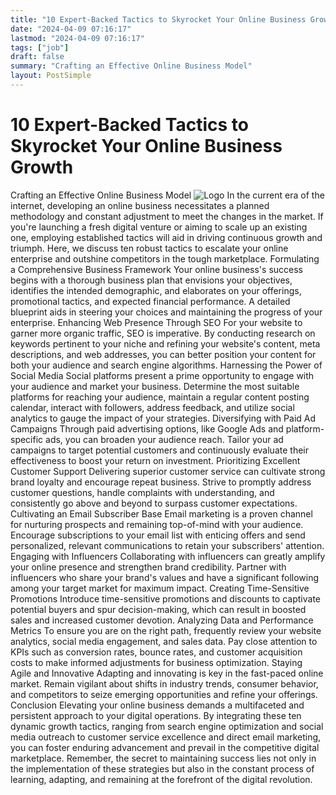 ```yaml
---
title: "10 Expert-Backed Tactics to Skyrocket Your Online Business Growth"
date: "2024-04-09 07:16:17"
lastmod: "2024-04-09 07:16:17"
tags: ["job"]
draft: false
summary: "Crafting an Effective Online Business Model"
layout: PostSimple
---
```

# 10 Expert-Backed Tactics to Skyrocket Your Online Business Growth
Crafting an Effective Online Business Model
<img alt="Logo" src="https://cdn.seniorsselection.com/src_image/e791b0eb8351a773e7668adc49ecb69e.webp"/>
In the current era of the internet, developing an online business necessitates a planned methodology and constant adjustment to meet the changes in the market. If you're launching a fresh digital venture or aiming to scale up an existing one, employing established tactics will aid in driving continuous growth and triumph. Here, we discuss ten robust tactics to escalate your online enterprise and outshine competitors in the tough marketplace.
Formulating a Comprehensive Business Framework
Your online business's success begins with a thorough business plan that envisions your objectives, identifies the intended demographic, and elaborates on your offerings, promotional tactics, and expected financial performance. A detailed blueprint aids in steering your choices and maintaining the progress of your enterprise.
Enhancing Web Presence Through SEO
For your website to garner more organic traffic, SEO is imperative. By conducting research on keywords pertinent to your niche and refining your website's content, meta descriptions, and web addresses, you can better position your content for both your audience and search engine algorithms.
Harnessing the Power of Social Media
Social platforms present a prime opportunity to engage with your audience and market your business. Determine the most suitable platforms for reaching your audience, maintain a regular content posting calendar, interact with followers, address feedback, and utilize social analytics to gauge the impact of your strategies.
Diversifying with Paid Ad Campaigns
Through paid advertising options, like Google Ads and platform-specific ads, you can broaden your audience reach. Tailor your ad campaigns to target potential customers and continuously evaluate their effectiveness to boost your return on investment.
Prioritizing Excellent Customer Support
Delivering superior customer service can cultivate strong brand loyalty and encourage repeat business. Strive to promptly address customer questions, handle complaints with understanding, and consistently go above and beyond to surpass customer expectations.
Cultivating an Email Subscriber Base
Email marketing is a proven channel for nurturing prospects and remaining top-of-mind with your audience. Encourage subscriptions to your email list with enticing offers and send personalized, relevant communications to retain your subscribers' attention.
Engaging with Influencers
Collaborating with influencers can greatly amplify your online presence and strengthen brand credibility. Partner with influencers who share your brand's values and have a significant following among your target market for maximum impact.
Creating Time-Sensitive Promotions
Introduce time-sensitive promotions and discounts to captivate potential buyers and spur decision-making, which can result in boosted sales and increased customer devotion.
Analyzing Data and Performance Metrics
To ensure you are on the right path, frequently review your website analytics, social media engagement, and sales data. Pay close attention to KPIs such as conversion rates, bounce rates, and customer acquisition costs to make informed adjustments for business optimization.
Staying Agile and Innovative
Adapting and innovating is key in the fast-paced online market. Remain vigilant about shifts in industry trends, consumer behavior, and competitors to seize emerging opportunities and refine your offerings.
Conclusion
Elevating your online business demands a multifaceted and persistent approach to your digital operations. By integrating these ten dynamic growth tactics, ranging from search engine optimization and social media outreach to customer service excellence and direct email marketing, you can foster enduring advancement and prevail in the competitive digital marketplace. Remember, the secret to maintaining success lies not only in the implementation of these strategies but also in the constant process of learning, adapting, and remaining at the forefront of the digital revolution.
        